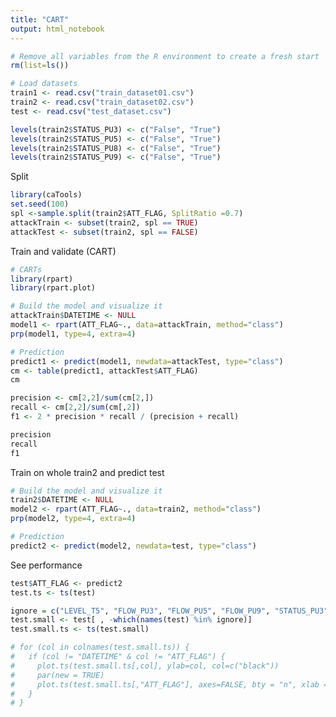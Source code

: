 ```yaml
---
title: "CART"
output: html_notebook
---
```


```r
# Remove all variables from the R environment to create a fresh start
rm(list=ls())

# Load datasets
train1 <- read.csv("train_dataset01.csv")
train2 <- read.csv("train_dataset02.csv")
test <- read.csv("test_dataset.csv")

levels(train2$STATUS_PU3) <- c("False", "True")
levels(train2$STATUS_PU5) <- c("False", "True")
levels(train2$STATUS_PU8) <- c("False", "True")
levels(train2$STATUS_PU9) <- c("False", "True")
```

Split
```r
library(caTools)
set.seed(100)
spl <-sample.split(train2$ATT_FLAG, SplitRatio =0.7)
attackTrain <- subset(train2, spl == TRUE)
attackTest <- subset(train2, spl == FALSE)
```

Train and validate (CART)
```r
# CARTs
library(rpart)
library(rpart.plot)

# Build the model and visualize it
attackTrain$DATETIME <- NULL
model1 <- rpart(ATT_FLAG~., data=attackTrain, method="class")
prp(model1, type=4, extra=4)

# Prediction
predict1 <- predict(model1, newdata=attackTest, type="class")
cm <- table(predict1, attackTest$ATT_FLAG)
cm

precision <- cm[2,2]/sum(cm[2,])
recall <- cm[2,2]/sum(cm[,2])
f1 <- 2 * precision * recall / (precision + recall)

precision
recall
f1
```

Train on whole train2 and predict test
```r
# Build the model and visualize it
train2$DATETIME <- NULL
model2 <- rpart(ATT_FLAG~., data=train2, method="class")
prp(model2, type=4, extra=4)

# Prediction
predict2 <- predict(model2, newdata=test, type="class")
```

See performance
```r
test$ATT_FLAG <- predict2
test.ts <- ts(test)

ignore = c("LEVEL_T5", "FLOW_PU3", "FLOW_PU5", "FLOW_PU9", "STATUS_PU3", "STATUS_PU5", "STATUS_PU8", "STATUS_PU9")
test.small <- test[ , -which(names(test) %in% ignore)]
test.small.ts <- ts(test.small)

# for (col in colnames(test.small.ts)) {
#   if (col != "DATETIME" & col != "ATT_FLAG") {
#     plot.ts(test.small.ts[,col], ylab=col, col=c("black"))
#     par(new = TRUE)
#     plot.ts(test.small.ts[,"ATT_FLAG"], axes=FALSE, bty = "n", xlab = "", ylab = "", col="red")
#   }
# }
```

